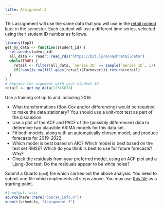 ```yaml
---
title: Assignment 3
---
```


This assignment will use the same data that you will use in the [retail project](Project.qmd) later in the semester. Each student will use a different time series, selected using their student ID number as follows.

```r
library(fpp3)
get_my_data <- function(student_id) {
  set.seed(student_id)
  all_data <- readr::read_rds("https://bit.ly/monashretaildata")
  while(TRUE) {
    retail <- filter(all_data, `Series ID` == sample(`Series ID`, 1))
    if(!any(is.na(fill_gaps(retail)$Turnover))) return(retail)
  }
}
# Replace the argument with your student ID
retail <- get_my_data(12345678)
```

Use a training set up to and including 2018.

* What transformations (Box-Cox and/or differencing) would be required to make the data stationary? You should use a unit-root test as part of the discussion.
* Use a plot of the ACF and PACF of the (possibly differenced) data to determine two plausible ARIMA models for this data set.
* Fit both models, along with an automatically chosen model, and produce forecasts for 2019--2022.
* Which model is best based on AIC? Which model is best based on the test set RMSE? Which do you think is best to use for future forecasts? Why?
* Check the residuals from your preferred model, using an ACF plot and a Ljung-Box test. Do the residuals appear to be white noise?

Submit a Quarto (`qmd`) file which carries out the above analysis. You need to submit one file which implements all steps above. You may use <a href="https://github.com/numbats/af/raw/main/assignments/Assignment_template.qmd">this file</a> as a starting point.

```r
#| output: asis
source(here::here("course_info.R"))
submit(schedule, "Assignment 3")
```

